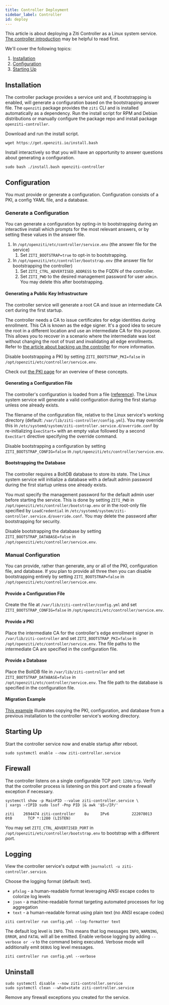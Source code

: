 ---
title: Controller Deployment
sidebar_label: Controller
id: deploy
---


This article is about deploying a Ziti Controller as a Linux system service. [The controller introduction](/learn/introduction/03-components.md#openziti-controller) may be helpful to read first.

We'll cover the following topics:

1. [Installation](#installation)
1. [Configuration](#configuration)
1. [Starting Up](#starting-up)

## Installation

The controller package provides a service unit and, if bootstrapping is enabled, will generate a configuration based on the bootstrapping answer file. The `openziti` package provides the `ziti` CLI and is installed automatically as a dependency. Run the install script for RPM and Debian distributions or manually configure the package repo and install package `openziti-controller`.

Download and run the install script.

```text
wget https://get.openziti.io/install.bash
```

Install interactively so that you will have an opportunity to answer questions about generating a configuration.

```text
sudo bash ./install.bash openziti-controller
```

<LinuxPackageRepo />

## Configuration

You must provide or generate a configuration. Configuration consists of a PKI, a config YAML file, and a database.

### Generate a Configuration

You can generate a configuration by opting-in to bootstrapping during an interactive install which prompts for the most relevant answers, or by setting these values in the answer file.

1. In `/opt/openziti/etc/controller/service.env` (the answer file for the service)
    1. Set `ZITI_BOOTSTRAP=true` to opt-in to bootstrapping.
1. In `/opt/openziti/etc/controller/bootstrap.env` (the answer file for bootstrapping the controller)
    1. Set `ZITI_CTRL_ADVERTISED_ADDRESS` to the FQDN of the controller.
    1. Set `ZITI_PWD` to the desired management password for user `admin`. You may delete this after bootstrapping.

#### Generating a Public Key Infrastructure

The controller service will generate a root CA and issue an intermediate CA cert during the first startup.

The controller needs a CA to issue certificates for edge identities during enrollment. This CA is known as the edge signer. It's a good idea to secure the root in a different location and use an intermediate CA for this purpose. This allows you to recover in a scenario where the intermediate was lost without changing the root of trust and invalidating all edge enrollments. Refer to [the article about backing up the controller](/reference/backup/10-controller.mdx) for more information.

Disable bootstrapping a PKI by setting `ZITI_BOOTSTRAP_PKI=false` in `/opt/openziti/etc/controller/service.env`.

Check out [the PKI page](/learn/core-concepts/pki.md) for an overview of these concepts.

#### Generating a Configuration File

The controller's configuration is loaded from a file ([reference](/reference/30-configuration/controller.md)). The Linux system service will generate a valid configuration during the first startup unless one already exists.

The filename of the configuration file, relative to the Linux service's working directory (default: `/var/lib/ziti-controller/config.yml`). You may override this in `/etc/systemd/system/ziti-controller.service.d/override.conf` by re-initializing `ExecStart=` with an empty value followed by a second `ExecStart` directive specifying the override command.

Disable bootstrapping a configuration by setting `ZITI_BOOTSTRAP_CONFIG=false` in `/opt/openziti/etc/controller/service.env`.

#### Bootstrapping the Database

The controller requires a BoltDB database to store its state. The Linux system service will initialize a database with a default admin password during the first startup unless one already exists.

You must specify the management password for the default admin user before starting the service. This is done by setting `ZITI_PWD` in `/opt/openziti/etc/controller/bootstrap.env` or in the root-only file specified by `LoadCredential` in `/etc/systemd/system/ziti-controller.service.d/override.conf`. You may delete the password after bootstrapping for security.

Disable bootstrapping the database by setting `ZITI_BOOTSTRAP_DATABASE=false` in `/opt/openziti/etc/controller/service.env`.

### Manual Configuration

You can provide, rather than generate, any or all of the PKI, configuration file, and database. If you plan to provide all three then you can disable bootstrapping entirely by setting `ZITI_BOOTSTRAP=false` in `/opt/openziti/etc/controller/service.env`.

#### Provide a Configuration File

Create the file at `/var/lib/ziti-controller/config.yml` and set `ZITI_BOOTSTRAP_CONFIG=false` in `/opt/openziti/etc/controller/service.env`.

#### Provide a PKI

Place the intermediate CA for the controller's edge enrollment signer in `/var/lib/ziti-controller` and set `ZITI_BOOTSTRAP_PKI=false` in `/opt/openziti/etc/controller/service.env`. The file paths to the intermediate CA are specified in the configuration file.

#### Provide a Database

Place the BoltDB file in `/var/lib/ziti-controller` and set `ZITI_BOOTSTRAP_DATABASE=false` in `/opt/openziti/etc/controller/service.env`. The file path to the database is specified in the configuration file.

#### Migration Example

[This example](./15-migrate.mdx) illustrates copying the PKI, configuration, and database from a previous installation to the controller service's working directory.

## Starting Up

Start the controller service now and enable startup after reboot.

```text
sudo systemctl enable --now ziti-controller.service
```

## Firewall

The controller listens on a single configurable TCP port: `1280/tcp`. Verify that the controller process is listening on this port and create a firewall exception if necessary.

```text
systemctl show -p MainPID --value ziti-controller.service \
| xargs -rIPID sudo lsof -Pnp PID |& awk '$5~/IP/'
```

```buttonless title="Output"
ziti    2694474 ziti-controller    8u     IPv6          222078013       0t0       TCP *:1280 (LISTEN)
```

You may set `ZITI_CTRL_ADVERTISED_PORT` in `/opt/openziti/etc/controller/bootstrap.env` to bootstrap with a different port.

## Logging

View the controller service's output with `journalctl -u ziti-controller.service`.

<Tabs>
<TabItem value="goformats" label="Log Formats">

Choose the logging format (default: text).

- `pfxlog` - a human-readable format leveraging ANSI escape codes to colorize log levels
- `json` - a machine-readable format targeting automated processes for log aggregation
- `text` - a human-readable format using plain text (no ANSI escape codes)

```text title="Run without colorized log levels"
ziti controller run config.yml --log-formatter text
```

</TabItem>
<TabItem value="golevels" label="Log Levels">

The default log level is `INFO`. This means that log messages `INFO`, `WARNING`, `ERROR`, and `FATAL` will all be emitted. Enable verbose logging by adding `--verbose or -v` to the command being executed. Verbose mode will additionally emit `DEBUG` log level messages.

```text title="Run the controller with verbose (DEBUG, 4) log level"
ziti controller run config.yml --verbose
```

</TabItem>
</Tabs>


## Uninstall

```text
sudo systemctl disable --now ziti-controller.service
sudo systemctl clean --what=state ziti-controller.service
```

Remove any firewall exceptions you created for the service.
